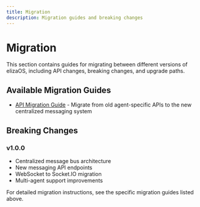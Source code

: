 ```yaml
---
title: Migration
description: Migration guides and breaking changes
---
```


# Migration

This section contains guides for migrating between different versions of elizaOS, including API changes, breaking changes, and upgrade paths.

## Available Migration Guides

- [API Migration Guide](/docs/migration/api-migration) - Migrate from old agent-specific APIs to the new centralized messaging system

## Breaking Changes

### v1.0.0

- Centralized message bus architecture
- New messaging API endpoints
- WebSocket to Socket.IO migration
- Multi-agent support improvements

For detailed migration instructions, see the specific migration guides listed above.